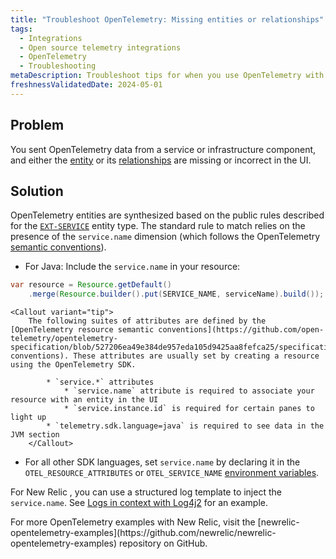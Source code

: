 ```yaml
---
title: "Troubleshoot OpenTelemetry: Missing entities or relationships"
tags:
  - Integrations
  - Open source telemetry integrations
  - OpenTelemetry
  - Troubleshooting
metaDescription: Troubleshoot tips for when you use OpenTelemetry with New Relic
freshnessValidatedDate: 2024-05-01
---
```


## Problem

You sent OpenTelemetry data from a service or infrastructure component, and either the [entity](/docs/new-relic-one/use-new-relic-one/core-concepts/what-entity-new-relic/) or its [relationships](/docs/new-relic-solutions/new-relic-one/core-concepts/what-entity-new-relic/#related-entities) are missing or incorrect in the UI.

## Solution

OpenTelemetry entities are synthesized based on the public rules described for the [`EXT-SERVICE`](https://github.com/newrelic/entity-definitions/blob/b8e75d839eed7859044a9bb601a62e5323107350/definitions/ext-service/definition.yml) entity type. The standard rule to match relies on the presence of the `service.name` dimension (which follows the OpenTelemetry [semantic conventions](https://github.com/open-telemetry/opentelemetry-specification/blob/527206ea49e384de957eda105d9425aa8fefca25/specification/overview.md#semantic-conventions)).

* For Java: Include the  `service.name` in your resource:

```java
var resource = Resource.getDefault()
    .merge(Resource.builder().put(SERVICE_NAME, serviceName).build());
```

    <Callout variant="tip">
        The following suites of attributes are defined by the [OpenTelemetry resource semantic conventions](https://github.com/open-telemetry/opentelemetry-specification/blob/527206ea49e384de957eda105d9425aa8fefca25/specification/overview.md#semantic-conventions). These attributes are usually set by creating a resource using the OpenTelemetry SDK.

            * `service.*` attributes
                * `service.name` attribute is required to associate your resource with an entity in the UI
                * `service.instance.id` is required for certain panes to light up
            * `telemetry.sdk.language=java` is required to see data in the JVM section
        </Callout>

* For all other SDK languages, set `service.name` by declaring it in the `OTEL_RESOURCE_ATTRIBUTES` or `OTEL_SERVICE_NAME` [environment variables](https://github.com/open-telemetry/opentelemetry-specification/blob/20c82de552d08428e8cadaaef3e6cb46812f7c00/specification/sdk-environment-variables.md#general-sdk-configuration).

For New Relic <InlinePopover type="logs" />, you can use a structured log template to inject the `service.name`. See [Logs in context with Log4j2](https://github.com/newrelic/newrelic-opentelemetry-examples/blob/e3f5ee85b4dcd8dd29f8f69d78d122b82a9638ba/other-examples/java/logs-in-context-log4j2/Log4j2EventLayout.json#L2) for an example.

<Callout variant="tip">
  For more OpenTelemetry examples with New Relic, visit the [newrelic-opentelemetry-examples](https://github.com/newrelic/newrelic-opentelemetry-examples) repository on GitHub.
</Callout>